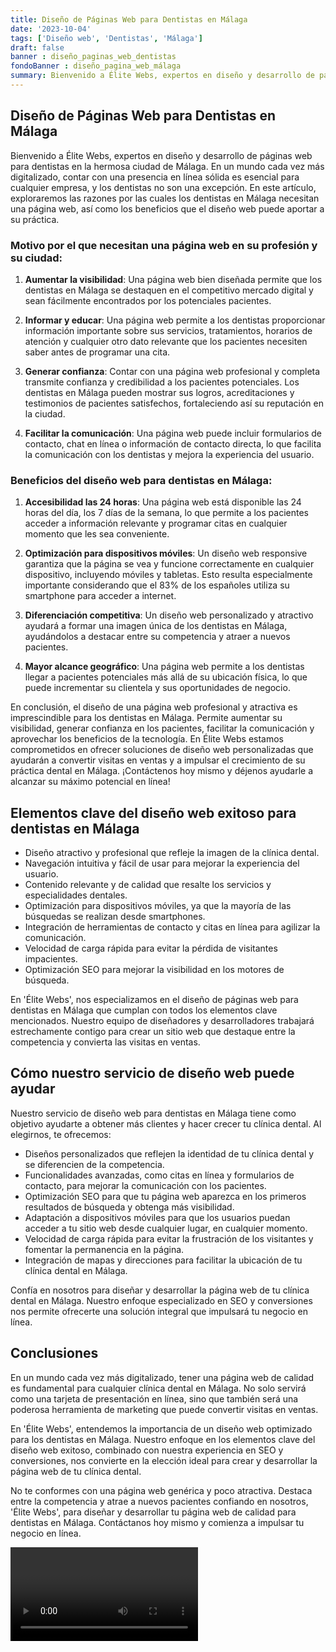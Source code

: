 ```yaml
---
title: Diseño de Páginas Web para Dentistas en Málaga
date: '2023-10-04'
tags: ['Diseño web', 'Dentistas', 'Málaga']
draft: false
banner : diseño_paginas_web_dentistas
fondoBanner : diseño_pagina_web_málaga
summary: Bienvenido a Élite Webs, expertos en diseño y desarrollo de páginas web para dentistas en la hermosa ciudad de Málaga. En un mundo cada vez más digitalizado, contar con una presencia en línea sólida es esencial para cualquier empresa, y los dentistas no son una excepción. En este artículo, exploraremos las razones por las cuales los dentistas en Málaga necesitan una página web, así como los beneficios que el diseño web puede aportar a su práctica.
---
```


## Diseño de Páginas Web para Dentistas en Málaga

Bienvenido a Élite Webs, expertos en diseño y desarrollo de páginas web para dentistas en la hermosa ciudad de Málaga. En un mundo cada vez más digitalizado, contar con una presencia en línea sólida es esencial para cualquier empresa, y los dentistas no son una excepción. En este artículo, exploraremos las razones por las cuales los dentistas en Málaga necesitan una página web, así como los beneficios que el diseño web puede aportar a su práctica.

### Motivo por el que necesitan una página web en su profesión y su ciudad:

1. **Aumentar la visibilidad**: Una página web bien diseñada permite que los dentistas en Málaga se destaquen en el competitivo mercado digital y sean fácilmente encontrados por los potenciales pacientes.

2. **Informar y educar**: Una página web permite a los dentistas proporcionar información importante sobre sus servicios, tratamientos, horarios de atención y cualquier otro dato relevante que los pacientes necesiten saber antes de programar una cita.

3. **Generar confianza**: Contar con una página web profesional y completa transmite confianza y credibilidad a los pacientes potenciales. Los dentistas en Málaga pueden mostrar sus logros, acreditaciones y testimonios de pacientes satisfechos, fortaleciendo así su reputación en la ciudad.

4. **Facilitar la comunicación**: Una página web puede incluir formularios de contacto, chat en línea o información de contacto directa, lo que facilita la comunicación con los dentistas y mejora la experiencia del usuario.

### Beneficios del diseño web para dentistas en Málaga:

1. **Accesibilidad las 24 horas**: Una página web está disponible las 24 horas del día, los 7 días de la semana, lo que permite a los pacientes acceder a información relevante y programar citas en cualquier momento que les sea conveniente.

2. **Optimización para dispositivos móviles**: Un diseño web responsive garantiza que la página se vea y funcione correctamente en cualquier dispositivo, incluyendo móviles y tabletas. Esto resulta especialmente importante considerando que el 83% de los españoles utiliza su smartphone para acceder a internet.

3. **Diferenciación competitiva**: Un diseño web personalizado y atractivo ayudará a formar una imagen única de los dentistas en Málaga, ayudándolos a destacar entre su competencia y atraer a nuevos pacientes.

4. **Mayor alcance geográfico**: Una página web permite a los dentistas llegar a pacientes potenciales más allá de su ubicación física, lo que puede incrementar su clientela y sus oportunidades de negocio.

En conclusión, el diseño de una página web profesional y atractiva es imprescindible para los dentistas en Málaga. Permite aumentar su visibilidad, generar confianza en los pacientes, facilitar la comunicación y aprovechar los beneficios de la tecnología. En Élite Webs estamos comprometidos en ofrecer soluciones de diseño web personalizadas que ayudarán a convertir visitas en ventas y a impulsar el crecimiento de su práctica dental en Málaga. ¡Contáctenos hoy mismo y déjenos ayudarle a alcanzar su máximo potencial en línea!

<GifSeo />

<Cta />

## Elementos clave del diseño web exitoso para dentistas en Málaga

- Diseño atractivo y profesional que refleje la imagen de la clínica dental.
- Navegación intuitiva y fácil de usar para mejorar la experiencia del usuario.
- Contenido relevante y de calidad que resalte los servicios y especialidades dentales.
- Optimización para dispositivos móviles, ya que la mayoría de las búsquedas se realizan desde smartphones.
- Integración de herramientas de contacto y citas en línea para agilizar la comunicación.
- Velocidad de carga rápida para evitar la pérdida de visitantes impacientes.
- Optimización SEO para mejorar la visibilidad en los motores de búsqueda.

En 'Élite Webs', nos especializamos en el diseño de páginas web para dentistas en Málaga que cumplan con todos los elementos clave mencionados. Nuestro equipo de diseñadores y desarrolladores trabajará estrechamente contigo para crear un sitio web que destaque entre la competencia y convierta las visitas en ventas.

## Cómo nuestro servicio de diseño web puede ayudar

Nuestro servicio de diseño web para dentistas en Málaga tiene como objetivo ayudarte a obtener más clientes y hacer crecer tu clínica dental. Al elegirnos, te ofrecemos:

- Diseños personalizados que reflejen la identidad de tu clínica dental y se diferencien de la competencia.
- Funcionalidades avanzadas, como citas en línea y formularios de contacto, para mejorar la comunicación con los pacientes.
- Optimización SEO para que tu página web aparezca en los primeros resultados de búsqueda y obtenga más visibilidad.
- Adaptación a dispositivos móviles para que los usuarios puedan acceder a tu sitio web desde cualquier lugar, en cualquier momento.
- Velocidad de carga rápida para evitar la frustración de los visitantes y fomentar la permanencia en la página.
- Integración de mapas y direcciones para facilitar la ubicación de tu clínica dental en Málaga.

Confía en nosotros para diseñar y desarrollar la página web de tu clínica dental en Málaga. Nuestro enfoque especializado en SEO y conversiones nos permite ofrecerte una solución integral que impulsará tu negocio en línea.

## Conclusiones

En un mundo cada vez más digitalizado, tener una página web de calidad es fundamental para cualquier clínica dental en Málaga. No solo servirá como una tarjeta de presentación en línea, sino que también será una poderosa herramienta de marketing que puede convertir visitas en ventas.

En 'Élite Webs', entendemos la importancia de un diseño web optimizado para los dentistas en Málaga. Nuestro enfoque en los elementos clave del diseño web exitoso, combinado con nuestra experiencia en SEO y conversiones, nos convierte en la elección ideal para crear y desarrollar la página web de tu clínica dental.

No te conformes con una página web genérica y poco atractiva. Destaca entre la competencia y atrae a nuevos pacientes confiando en nosotros, 'Élite Webs', para diseñar y desarrollar tu página web de calidad para dentistas en Málaga. Contáctanos hoy mismo y comienza a impulsar tu negocio en línea.

<Video />

<CtaBot job='Dentistas' city='Málaga'/>

<Gmaps query='Málaga+españa+maps' />